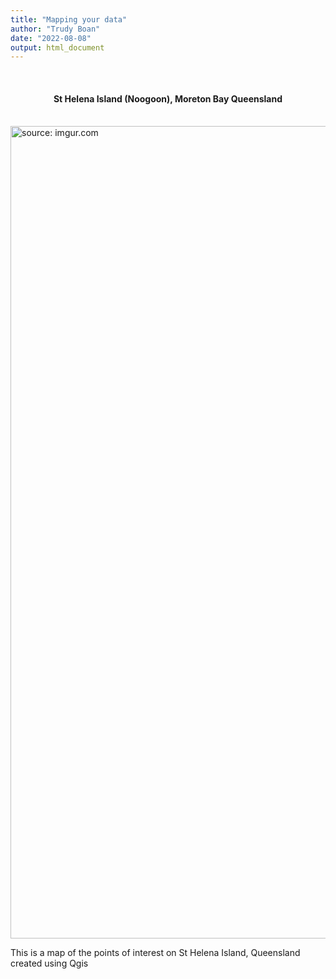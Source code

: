 ```yaml
---
title: "Mapping your data"
author: "Trudy Boan"
date: "2022-08-08"
output: html_document
---
```


\

<center>

<h4>**St Helena Island (Noogoon), Moreton Bay Queensland**</h4>

</center>

\
<a href="https://imgur.com/rx754hP"><img src="https://i.imgur.com/rx754hP.png" title="source: imgur.com"style="width:1000" height="1300"/></a>


This is a map of the points of interest on St Helena Island, Queensland created using Qgis
